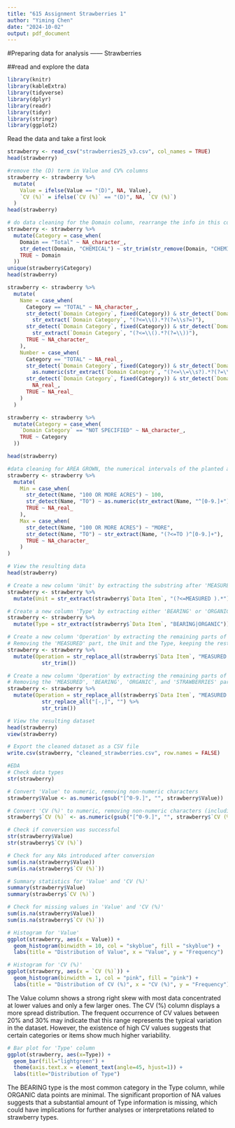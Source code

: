 ```yaml
---
title: "615 Assignment Strawberries 1"
author: "Yiming Chen"
date: "2024-10-02"
output: pdf_document
---
```

#Preparing data for analysis —— Strawberries

##read and explore the data
```r
library(knitr)
library(kableExtra)
library(tidyverse)
library(dplyr)
library(readr)
library(tidyr)
library(stringr)
library(ggplot2)
```

Read the data and take a first look

```r
strawberry <- read_csv("strawberries25_v3.csv", col_names = TRUE)
head(strawberry)
```
```r
#remove the (D) term in Value and CV% columns
strawberry <- strawberry %>%
  mutate(
    Value = ifelse(Value == "(D)", NA, Value),
    `CV (%)` = ifelse(`CV (%)` == "(D)", NA, `CV (%)`)
  )
head(strawberry)
```

```r
# do data cleaning for the Domain column, rearrange the info in this column into three columns: chemical category, name and number
strawberry <- strawberry %>%
  mutate(Category = case_when(
    Domain == "Total" ~ NA_character_,
    str_detect(Domain, "CHEMICAL") ~ str_trim(str_remove(Domain, "CHEMICAL, ")),
    TRUE ~ Domain
  ))
unique(strawberry$Category)
head(strawberry)
```


```r
strawberry <- strawberry %>%
  mutate(
    Name = case_when(
      Category == "TOTAL" ~ NA_character_,
      str_detect(`Domain Category`, fixed(Category)) & str_detect(`Domain Category`, "\\(.*=.*\\)") ~ 
        str_extract(`Domain Category`, "(?<=\\().*?(?=\\s?=)"),
      str_detect(`Domain Category`, fixed(Category)) & str_detect(`Domain Category`, "\\(.*\\)") ~ 
        str_extract(`Domain Category`, "(?<=\\().*?(?=\\))"),
      TRUE ~ NA_character_
    ),
    Number = case_when(
      Category == "TOTAL" ~ NA_real_,
      str_detect(`Domain Category`, fixed(Category)) & str_detect(`Domain Category`, "\\(.*=.*\\)") ~ 
        as.numeric(str_extract(`Domain Category`, "(?<=\\=\\s?).*?(?=\\))")),
      str_detect(`Domain Category`, fixed(Category)) & str_detect(`Domain Category`, "\\(.*\\)") ~ 
        NA_real_,
      TRUE ~ NA_real_
    )
  )

strawberry <- strawberry %>%
  mutate(Category = case_when(
    `Domain Category` == "NOT SPECIFIED" ~ NA_character_,
    TRUE ~ Category
  ))

head(strawberry)
```

```r
#data cleaning for AREA GROWN, the numerical intervals of the planted area are reintegrated inside the new columns, respectively, with the column names of Min and Max
strawberry <- strawberry %>%
  mutate(
    Min = case_when(
      str_detect(Name, "100 OR MORE ACRES") ~ 100,
      str_detect(Name, "TO") ~ as.numeric(str_extract(Name, "^[0-9.]+")),
      TRUE ~ NA_real_
    ),
    Max = case_when(
      str_detect(Name, "100 OR MORE ACRES") ~ "MORE",
      str_detect(Name, "TO") ~ str_extract(Name, "(?<=TO )^[0-9.]+"),
      TRUE ~ NA_character_
    )
)

# View the resulting data
head(strawberry)
```

```r
# Create a new column 'Unit' by extracting the substring after 'MEASURED'
strawberry <- strawberry %>%
  mutate(Unit = str_extract(strawberry$`Data Item`, "(?<=MEASURED ).*"))

# Create a new column 'Type' by extracting either 'BEARING' or 'ORGANIC'
strawberry <- strawberry %>%
  mutate(Type = str_extract(strawberry$`Data Item`, "BEARING|ORGANIC"))

# Create a new column 'Operation' by extracting the remaining parts of the string
# Removing the 'MEASURED' part, the Unit and the Type, keeping the rest
strawberry <- strawberry %>%
  mutate(Operation = str_replace_all(strawberry$`Data Item`, "MEASURED.*|BEARING|ORGANIC", "") %>%
           str_trim())

# Create a new column 'Operation' by extracting the remaining parts of the string,
# Removing the 'MEASURED', 'BEARING', 'ORGANIC', and 'STRAWBERRIES' parts
strawberry <- strawberry %>%
  mutate(Operation = str_replace_all(strawberry$`Data Item`, "MEASURED.*|BEARING|ORGANIC|STRAWBERRIES(, | - )", "") %>%
           str_replace_all("[-,]", "") %>%
           str_trim())

# View the resulting dataset
head(strawberry)
view(strawberry)
```

```r
# Export the cleaned dataset as a CSV file
write.csv(strawberry, "cleaned_strawberries.csv", row.names = FALSE)
```

```r
#EDA
# Check data types
str(strawberry)
```

```r
# Convert 'Value' to numeric, removing non-numeric characters
strawberry$Value <- as.numeric(gsub("[^0-9.]", "", strawberry$Value))

# Convert 'CV (%)' to numeric, removing non-numeric characters (including %, parentheses)
strawberry$`CV (%)` <- as.numeric(gsub("[^0-9.]", "", strawberry$`CV (%)`))

# Check if conversion was successful
str(strawberry$Value)
str(strawberry$`CV (%)`)

# Check for any NAs introduced after conversion
sum(is.na(strawberry$Value))
sum(is.na(strawberry$`CV (%)`))

# Summary statistics for 'Value' and 'CV (%)'
summary(strawberry$Value)
summary(strawberry$`CV (%)`)

# Check for missing values in 'Value' and 'CV (%)'
sum(is.na(strawberry$Value))
sum(is.na(strawberry$`CV (%)`))

# Histogram for 'Value'
ggplot(strawberry, aes(x = Value)) +
  geom_histogram(binwidth = 10, col = "skyblue", fill = "skyblue") +
  labs(title = "Distribution of Value", x = "Value", y = "Frequency")

# Histogram for 'CV (%)'
ggplot(strawberry, aes(x = `CV (%)`)) +
  geom_histogram(binwidth = 1, col = "pink", fill = "pink") +
  labs(title = "Distribution of CV (%)", x = "CV (%)", y = "Frequency")


```
The Value column shows a strong right skew with most data concentrated at lower values and only a few larger ones.
The CV (%) column displays a more spread distribution. The frequent occurrence of CV values between 20% and 30% may indicate that this range represents the typical variation in the dataset. However, the existence of high CV values suggests that certain categories or items show much higher variability.


```r
# Bar plot for 'Type' column
ggplot(strawberry, aes(x=Type)) +
  geom_bar(fill="lightgreen") +
  theme(axis.text.x = element_text(angle=45, hjust=1)) +
  labs(title="Distribution of Type")
```
The BEARING type is the most common category in the Type column, while ORGANIC data points are minimal.
The significant proportion of NA values suggests that a substantial amount of Type information is missing, which could have implications for further analyses or interpretations related to strawberry types.